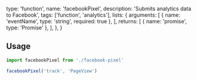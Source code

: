   type: 'function',
  name: 'facebookPixel',
  description: 'Submits analytics data to Facebook',
  tags: ['function', 'analytics'],
  lists: {
    arguments: [
      { name: 'eventName', type: 'string', required: true },
    ],
    returns: [
      { name: 'promise', type: 'Promise<void>' },
    ],
  },
}

## Usage

```js
import facebookPixel from './facebook-pixel'

facebookPixel('track', 'PageView')
```
